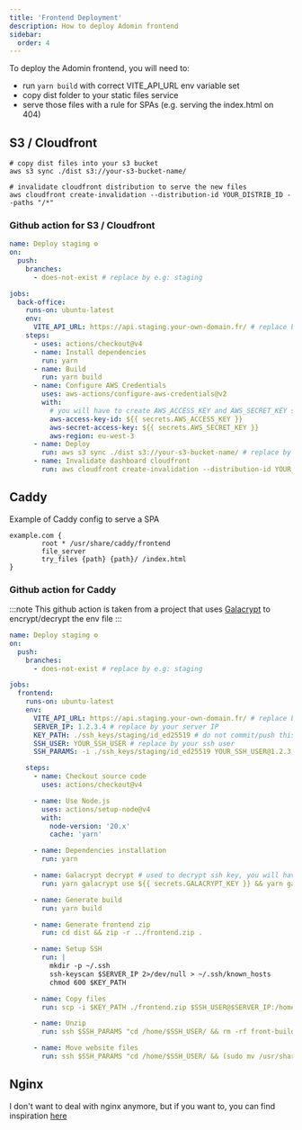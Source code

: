 ```yaml
---
title: 'Frontend Deployment'
description: How to deploy Adomin frontend
sidebar:
  order: 4
---
```


To deploy the Adomin frontend, you will need to:

- run `yarn build` with correct VITE_API_URL env variable set
- copy dist folder to your static files service
- serve those files with a rule for SPAs (e.g. serving the index.html on 404)

## S3 / Cloudfront

```fish
# copy dist files into your s3 bucket
aws s3 sync ./dist s3://your-s3-bucket-name/

# invalidate cloudfront distribution to serve the new files
aws cloudfront create-invalidation --distribution-id YOUR_DISTRIB_ID --paths "/*"
```

### Github action for S3 / Cloudfront

```yml
name: Deploy staging ⚙️
on:
  push:
    branches:
      - does-not-exist # replace by e.g: staging

jobs:
  back-office:
    runs-on: ubuntu-latest
    env:
      VITE_API_URL: https://api.staging.your-own-domain.fr/ # replace by your API url
    steps:
      - uses: actions/checkout@v4
      - name: Install dependencies
        run: yarn
      - name: Build
        run: yarn build
      - name: Configure AWS Credentials
        uses: aws-actions/configure-aws-credentials@v2
        with:
          # you will have to create AWS_ACCESS_KEY and AWS_SECRET_KEY secrets in your repository settings
          aws-access-key-id: ${{ secrets.AWS_ACCESS_KEY }}
          aws-secret-access-key: ${{ secrets.AWS_SECRET_KEY }}
          aws-region: eu-west-3
      - name: Deploy
        run: aws s3 sync ./dist s3://your-s3-bucket-name/ # replace by your s3 bucket name
      - name: Invalidate dashboard cloudfront
        run: aws cloudfront create-invalidation --distribution-id YOUR_DISTRIB_ID --paths "/*" # replace by your cloudfront distribution id
```

## Caddy

Example of Caddy config to serve a SPA

```
example.com {
		root * /usr/share/caddy/frontend
		file_server
		try_files {path} {path}/ /index.html
}
```

### Github action for Caddy

:::note
This github action is taken from a project that uses [Galacrypt](https://github.com/galadrimteam/galacrypt) to encrypt/decrypt the env file
:::

```yml
name: Deploy staging ⚙️
on:
  push:
    branches:
      - does-not-exist # replace by e.g: staging

jobs:
  frontend:
    runs-on: ubuntu-latest
    env:
      VITE_API_URL: https://api.staging.your-own-domain.fr/ # replace by your API url
      SERVER_IP: 1.2.3.4 # replace by your server IP
      KEY_PATH: ./ssh_keys/staging/id_ed25519 # do not commit/push this file directly
      SSH_USER: YOUR_SSH_USER # replace by your ssh user
      SSH_PARAMS: -i ./ssh_keys/staging/id_ed25519 YOUR_SSH_USER@1.2.3.4 # replace dummy user / ip

    steps:
      - name: Checkout source code
        uses: actions/checkout@v4

      - name: Use Node.js
        uses: actions/setup-node@v4
        with:
          node-version: '20.x'
          cache: 'yarn'

      - name: Dependencies installation
        run: yarn

      - name: Galacrypt decrypt # used to decrypt ssh key, you will have to create GALACRYPT_KEY in your repository secrets
        run: yarn galacrypt use ${{ secrets.GALACRYPT_KEY }} && yarn galacrypt decrypt

      - name: Generate build
        run: yarn build

      - name: Generate frontend zip
        run: cd dist && zip -r ../frontend.zip .

      - name: Setup SSH
        run: |
          mkdir -p ~/.ssh
          ssh-keyscan $SERVER_IP 2>/dev/null > ~/.ssh/known_hosts
          chmod 600 $KEY_PATH

      - name: Copy files
        run: scp -i $KEY_PATH ./frontend.zip $SSH_USER@$SERVER_IP:/home/$SSH_USER/frontend.zip

      - name: Unzip
        run: ssh $SSH_PARAMS "cd /home/$SSH_USER/ && rm -rf front-build && mkdir front-build && mv frontend.zip front-build/ && cd front-build && unzip frontend.zip && rm frontend.zip"

      - name: Move website files
        run: ssh $SSH_PARAMS "cd /home/$SSH_USER/ && (sudo mv /usr/share/caddy/frontend old_frontend || echo 'skipping mv old_frontend') && sudo mv front-build /usr/share/caddy/frontend && sudo rm -rf old_frontend"
```

## Nginx

I don't want to deal with nginx anymore, but if you want to, you can find inspiration [here](https://sdickinson.com/nginx-config-for-single-page-applications/)
